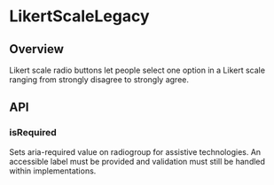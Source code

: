 
<Meta of={LikertScaleLegacyStories} />

# LikertScaleLegacy

<ResourceLinks
  sourceCode="https://github.com/cultureamp/kaizen-design-system/tree/main/packages/components/src/LikertScaleLegacy"
  figma="https://www.figma.com/file/ZRfnoNUXbGZv4eVWLbF4Az/%EF%B8%8F%F0%9F%96%BC%EF%B8%8F-Component-Gallery?node-id=9%3A39905&t=P1w10jr2cpPuaayw-1"
  designGuidelines="https://cultureamp.atlassian.net/wiki/spaces/DesignSystem/pages/3082060201/Likert+Scale"
/>

<RenameNotice />

<KAIOInstallation exportNames="LikertScaleLegacy" />

## Overview

Likert scale radio buttons let people select one option in a Likert scale ranging from strongly disagree to strongly agree.

<Canvas of={LikertScaleLegacyStories.Playground} />
<Controls of={LikertScaleLegacyStories.Playground} />

## API

### isRequired

Sets aria-required value on radiogroup for assistive technologies. An accessible label must be provided and validation must still be handled within implementations.

<Canvas of={LikertScaleLegacyStories.IsRequired} />
